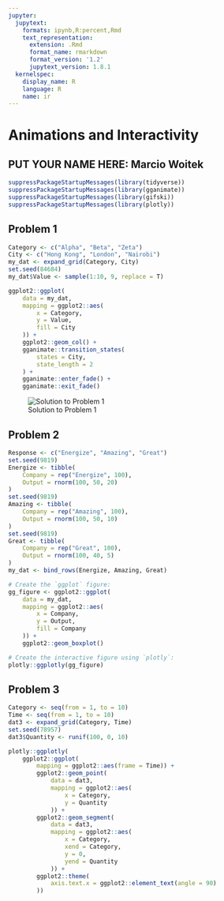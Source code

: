 ```yaml
---
jupyter:
  jupytext:
    formats: ipynb,R:percent,Rmd
    text_representation:
      extension: .Rmd
      format_name: rmarkdown
      format_version: '1.2'
      jupytext_version: 1.8.1
  kernelspec:
    display_name: R
    language: R
    name: ir
---
```


# Animations and Interactivity

## PUT YOUR NAME HERE: Marcio Woitek

```r
suppressPackageStartupMessages(library(tidyverse))
suppressPackageStartupMessages(library(gganimate))
suppressPackageStartupMessages(library(gifski))
suppressPackageStartupMessages(library(plotly))
```

## Problem 1

```r
Category <- c("Alpha", "Beta", "Zeta")
City <- c("Hong Kong", "London", "Nairobi")
my_dat <- expand_grid(Category, City)
set.seed(84684)
my_dat$Value <- sample(1:10, 9, replace = T)
```

```r
ggplot2::ggplot(
    data = my_dat,
    mapping = ggplot2::aes(
        x = Category,
        y = Value,
        fill = City
    )) +
    ggplot2::geom_col() +
    gganimate::transition_states(
        states = City,
        state_length = 2
    ) +
    gganimate::enter_fade() +
    gganimate::exit_fade()
```

![Solution to Problem 1](problem_1.gif)

## Problem 2

```r
Response <- c("Energize", "Amazing", "Great")
set.seed(9819)
Energize <- tibble(
    Company = rep("Energize", 100),
    Output = rnorm(100, 50, 20)
)
set.seed(9819)
Amazing <- tibble(
    Company = rep("Amazing", 100),
    Output = rnorm(100, 50, 10)
)
set.seed(9819)
Great <- tibble(
    Company = rep("Great", 100),
    Output = rnorm(100, 40, 5)
)
my_dat <- bind_rows(Energize, Amazing, Great)
```

```r
# Create the `ggplot` figure:
gg_figure <- ggplot2::ggplot(
    data = my_dat,
    mapping = ggplot2::aes(
        x = Company,
        y = Output,
        fill = Company
    )) +
    ggplot2::geom_boxplot()

# Create the interactive figure using `plotly`:
plotly::ggplotly(gg_figure)
```

## Problem 3

```r
Category <- seq(from = 1, to = 10)
Time <- seq(from = 1, to = 10)
dat3 <- expand_grid(Category, Time)
set.seed(78957)
dat3$Quantity <- runif(100, 0, 10)
```

```r
plotly::ggplotly(
    ggplot2::ggplot(
        mapping = ggplot2::aes(frame = Time)) +
        ggplot2::geom_point(
            data = dat3,
            mapping = ggplot2::aes(
                x = Category,
                y = Quantity
            )) +
        ggplot2::geom_segment(
            data = dat3,
            mapping = ggplot2::aes(
                x = Category,
                xend = Category,
                y = 0,
                yend = Quantity
            )) +
        ggplot2::theme(
            axis.text.x = ggplot2::element_text(angle = 90)
        ))
```
